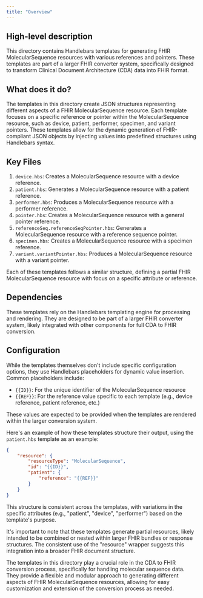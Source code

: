 ```yaml
---
title: "Overview"
---
```


## High-level description
This directory contains Handlebars templates for generating FHIR MolecularSequence resources with various references and pointers. These templates are part of a larger FHIR converter system, specifically designed to transform Clinical Document Architecture (CDA) data into FHIR format.

## What does it do?
The templates in this directory create JSON structures representing different aspects of a FHIR MolecularSequence resource. Each template focuses on a specific reference or pointer within the MolecularSequence resource, such as device, patient, performer, specimen, and variant pointers. These templates allow for the dynamic generation of FHIR-compliant JSON objects by injecting values into predefined structures using Handlebars syntax.

## Key Files
1. `device.hbs`: Creates a MolecularSequence resource with a device reference.
2. `patient.hbs`: Generates a MolecularSequence resource with a patient reference.
3. `performer.hbs`: Produces a MolecularSequence resource with a performer reference.
4. `pointer.hbs`: Creates a MolecularSequence resource with a general pointer reference.
5. `referenceSeq.referenceSeqPointer.hbs`: Generates a MolecularSequence resource with a reference sequence pointer.
6. `specimen.hbs`: Creates a MolecularSequence resource with a specimen reference.
7. `variant.variantPointer.hbs`: Produces a MolecularSequence resource with a variant pointer.

Each of these templates follows a similar structure, defining a partial FHIR MolecularSequence resource with focus on a specific attribute or reference.

## Dependencies
These templates rely on the Handlebars templating engine for processing and rendering. They are designed to be part of a larger FHIR converter system, likely integrated with other components for full CDA to FHIR conversion.

## Configuration
While the templates themselves don't include specific configuration options, they use Handlebars placeholders for dynamic value insertion. Common placeholders include:

- `{{ID}}`: For the unique identifier of the MolecularSequence resource
- `{{REF}}`: For the reference value specific to each template (e.g., device reference, patient reference, etc.)

These values are expected to be provided when the templates are rendered within the larger conversion system.

Here's an example of how these templates structure their output, using the `patient.hbs` template as an example:

```json
{
    "resource": {
        "resourceType": "MolecularSequence",
        "id": "{{ID}}",
        "patient": {
            "reference": "{{REF}}"
        }
    }
}
```

This structure is consistent across the templates, with variations in the specific attributes (e.g., "patient", "device", "performer") based on the template's purpose.

It's important to note that these templates generate partial resources, likely intended to be combined or nested within larger FHIR bundles or response structures. The consistent use of the "resource" wrapper suggests this integration into a broader FHIR document structure.

The templates in this directory play a crucial role in the CDA to FHIR conversion process, specifically for handling molecular sequence data. They provide a flexible and modular approach to generating different aspects of FHIR MolecularSequence resources, allowing for easy customization and extension of the conversion process as needed.